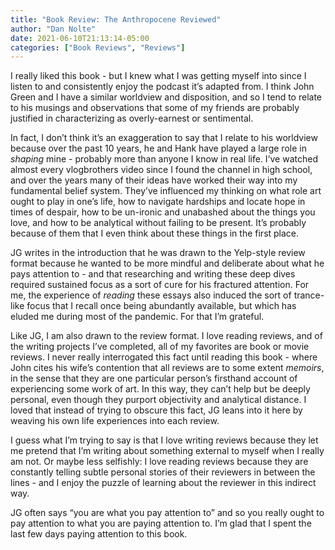 ```yaml
---
title: "Book Review: The Anthropocene Reviewed"
author: "Dan Nolte"
date: 2021-06-10T21:13:14-05:00
categories: ["Book Reviews", "Reviews"]
---
```


I really liked this book - but I knew what I was getting myself into since I listen to and consistently enjoy the podcast it's adapted from. I think John Green and I have a similar worldview and disposition, and so I tend to relate to his musings and observations that some of my friends are probably justified in characterizing as overly-earnest or sentimental.

In fact, I don't think it's an exaggeration to say that I relate to his worldview because over the past 10 years, he and Hank have played a large role in *shaping* mine - probably more than anyone I know in real life. I've watched almost every vlogbrothers video since I found the channel in high school, and over the years many of their ideas have worked their way into my fundamental belief system. They've influenced my thinking on what role art ought to play in one's life, how to navigate hardships and locate hope in times of despair, how to be un-ironic and unabashed about the things you love, and how to be analytical without failing to be present. It's probably because of them that I even think about these things in the first place.

JG writes in the introduction that he was drawn to the Yelp-style review format because he wanted to be more mindful and deliberate about what he pays attention to - and that researching and writing these deep dives required sustained focus as a sort of cure for his fractured attention. For me, the experience of *reading* these essays also induced the sort of trance-like focus that I recall once being abundantly available, but which has eluded me during most of the pandemic. For that I'm grateful.

Like JG, I am also drawn to the review format. I love reading reviews, and of the writing projects I've completed, all of my favorites are book or movie reviews. I never really interrogated this fact until reading this book - where John cites his wife's contention that all reviews are to some extent *memoirs*, in the sense that they are one particular person's firsthand account of experiencing some work of art. In this way, they can't help but be deeply personal, even though they purport objectivity and analytical distance. I loved that instead of trying to obscure this fact, JG leans into it here by weaving his own life experiences into each review.

I guess what I'm trying to say is that I love writing reviews because they let me pretend that I'm writing about something external to myself when I really am not. Or maybe less selfishly: I love reading reviews because they are constantly telling subtle personal stories of their reviewers in between the lines - and I enjoy the puzzle of learning about the reviewer in this indirect way.

JG often says "you are what you pay attention to" and so you really ought to pay attention to what you are paying attention to. I'm glad that I spent the last few days paying attention to this book.
